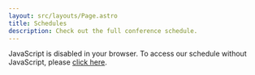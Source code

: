 ```yaml
---
layout: src/layouts/Page.astro
title: Schedules
description: Check out the full conference schedule.
---
```


<script type="text/javascript" src="https://pretalx.fossforall.org/2025/widgets/schedule.js"></script>

<pretalx-schedule event-url="https://pretalx.fossforall.org/2025/" locale="en" format="grid" style="--pretalx-clr-primary: #3d3c1c"></pretalx-schedule>
<noscript>
   <div class="pretalx-widget">
        <div class="pretalx-widget-info-message">
            JavaScript is disabled in your browser. To access our schedule without JavaScript,
            please <a target="_blank" href="https://pretalx.fossforall.org/2025/schedule/">click here</a>.
        </div>
    </div>
</noscript>
